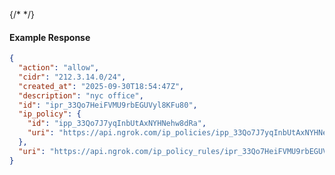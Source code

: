 {/* <!-- Code generated for API Clients. DO NOT EDIT. --> */}

#### Example Response
```json
{
  "action": "allow",
  "cidr": "212.3.14.0/24",
  "created_at": "2025-09-30T18:54:47Z",
  "description": "nyc office",
  "id": "ipr_33Qo7HeiFVMU9rbEGUVyl8KFu80",
  "ip_policy": {
    "id": "ipp_33Qo7J7yqInbUtAxNYHNehw8dRa",
    "uri": "https://api.ngrok.com/ip_policies/ipp_33Qo7J7yqInbUtAxNYHNehw8dRa"
  },
  "uri": "https://api.ngrok.com/ip_policy_rules/ipr_33Qo7HeiFVMU9rbEGUVyl8KFu80"
}

```